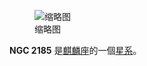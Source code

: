{{NGCInfoBox|NGCID=NGC 2185|發現者=弗里德里希·威廉·赫歇爾|發現日期=1784年10月16日|其他編號=LBN 997|曆元=J2000.0|赤經=6時11分0.4秒
|赤緯=-6°13'36"|星座=麒麟座|星體=星系|星等=|表面亮度=|藍等=}}
[[File:NGC_2185_DSS.jpg|缩略图]]

'''NGC 2185''' 是[[麒麟座|麒麟座]]的一個[[星系|星系]]。

{{NGCReference|2185}}

{{Catalogs|NGC=2185}}